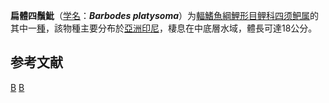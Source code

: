 {{Speciesbox 
| genus = Barbodes
| species = platysoma
| status = NE
| status_system = IUCN3.1
| image = Barbodes platysoma Bleeker.jpg
| authority = [[Bleeker|Bleeker]], 1855
| synonyms = *''Barbus platysoma''<br /><small>Bleeker, 1855</small>
*''Puntius platysoma''<br /><small>Bleeker, 1855</small>
*''Systomus platysoma''<br /><small>Bleeker, 1855</small>
}}

'''扁體四鬚魮'''（[[学名|学名]]：'''''Barbodes platysoma'''''）为[[輻鰭魚綱|輻鰭魚綱]][[鯉形目|鯉形目]][[鲤科|鲤科]][[四须鲃属|四须鲃属]]的其中一[[種|種]]，該物種主要分布於[[亞洲|亞洲]][[印尼|印尼]]，棲息在中底層水域，體長可達18公分。

== 参考文献 ==
{{reflist}}
{{Taxonbar}}

[[Category:四须鲃属|B]]
[[Category:1855年描述的魚類|B]]